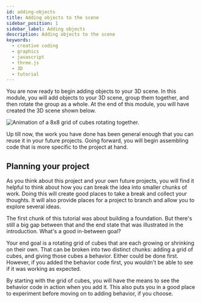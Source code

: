 ```yaml
---
id: adding-objects
title: Adding objects to the scene
sidebar_position: 1
sidebar_label: Adding objects
description: Adding objects to the scene
keywords:
  - creative coding
  - graphics
  - javascript
  - three.js
  - 3D
  - tutorial
---
```


You are now ready to begin adding objects to your 3D scene. In this module, you
will add objects to your 3D scene, group them together, and then rotate the
group as a whole. At the end of this module, you will have created the 3D scene
shown below.

![Animation of a 8x8 grid of cubes rotating together.](./assets/module-outcome.gif "This module's outcome")

Up till now, the work you have done has been general enough that you can reuse
it in your future projects. Going forward, you will begin assembling code that
is more specific to the project at hand.

## Planning your project

As you think about this project and your own future projects, you will find it
helpful to think about how you can break the idea into smaller chunks of work.
Doing this will create good places to take a break and collect your thoughts. It
will also provide places for a project to branch and allow you to explore
several ideas.

The first chunk of this tutorial was about building a foundation. But there's
still a big gap between that and the end state that was illustrated in the
introduction. What's a good in-between goal?

Your end goal is a rotating grid of cubes that are each growing or shrinking on
their own. That can be broken into two distinct chunks: adding a grid of cubes,
and giving those cubes a behavior. Either could be done first. However, if you
added the behavior code first, you wouldn't be able to see if it was working as
expected.

By starting with the grid of cubes, you will have the means to see the behavior
code in action when you add it. This also puts you in a good place to experiment
before moving on to adding behavior, if you choose.

